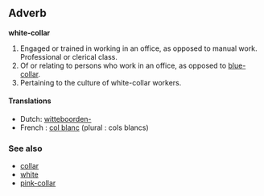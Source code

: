 ==Adverb==
'''white-collar'''

#Engaged or trained in working in an office, as opposed to manual work.  Professional or clerical class.
#Of or relating to persons who work in an office, as opposed to [[blue-collar]].  
#Pertaining to the culture of white-collar workers.

====Translations====
*Dutch: [[witteboorden-]]
*French : [[col blanc]] (plural : cols blancs)

===See also===

* [[collar]]
* [[white]]
* [[pink-collar]]